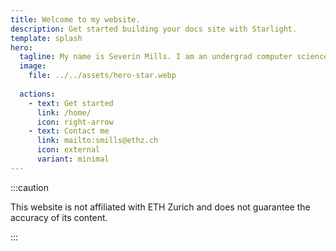 ```yaml
---
title: Welcome to my website.
description: Get started building your docs site with Starlight.
template: splash
hero:
  tagline: My name is Severin Mills. I am an undergrad computer science student at ETH Zurich. Currently, I am a teaching assistant for the course "Information Retrieval". 
  image:
    file: ../../assets/hero-star.webp
    
  actions:
    - text: Get started
      link: /home/
      icon: right-arrow
    - text: Contact me
      link: mailto:smills@ethz.ch
      icon: external
      variant: minimal
---
```




:::caution

This website is not affiliated with ETH Zurich and does not guarantee the accuracy of its content. 

:::

<CardGrid stagger>
	
</CardGrid>
